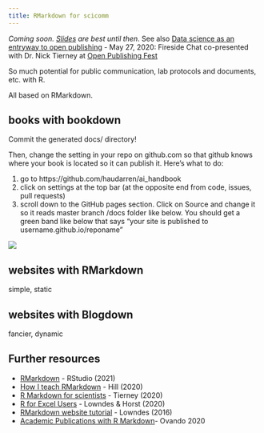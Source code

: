```yaml
---
title: RMarkdown for scicomm 
---
```


*Coming soon. [Slides](https://docs.google.com/presentation/d/1efJj7Dxg_g4ZRZT2b1agDQrT3DN5lVcNvv25IWcyGlw/edit?usp=sharing) are best until then*. See also [Data science as an entryway to open publishing](https://docs.google.com/presentation/d/1Jv0akRHEnjG_4t_9P7t93682BCBJskYnRu_7EnaeDQI/edit?usp=sharing) - May 27, 2020: Fireside Chat co-presented with Dr. Nick Tierney at [Open Publishing Fest](https://openpublishingfest.org/calendar.html#event-74) 

So much potential for public communication, lab protocols and documents, etc. with R. 

All based on RMarkdown. 

## books with bookdown

Commit the generated docs/ directory!  

Then, change the setting in your repo on github.com so that github knows where your book is located so it can publish it. Here's what to do:

1. go to https://github.com/haudarren/ai_handbook
2. click on settings at the top bar (at the opposite end from code, issues, pull requests)
3. scroll down to the GitHub pages section. Click on Source and change it so it reads master branch /docs folder like below. You should get a green band like below that says "your site is published to username.github.io/reponame"
    
![](img/github-bookdown-docs-setting.png)

## websites with RMarkdown

simple, static

## websites with Blogdown

fancier, dynamic

## Further resources

- [RMarkdown](https://rmarkdown.rstudio.com) - RStudio (2021)
- [How I teach RMarkdown](https://alison.rbind.io/post/2020-05-28-how-i-teach-r-markdown) - Hill (2020)
- [R Markdown for scientists](https://rmd4sci.njtierney.com) - Tierney (2020)
- [R for Excel Users](https://rstudio-conf-2020.github.io/r-for-excel) - Lowndes & Horst (2020)
- [RMarkdown website tutorial](http://jules32.github.io/rmarkdown-website-tutorial) - Lowndes (2016) 
- [Academic Publications with R Markdown](https://danovando.github.io/publications-with-rmarkdown/presentations/pubs-with-rmarkdown#9)- Ovando 2020
